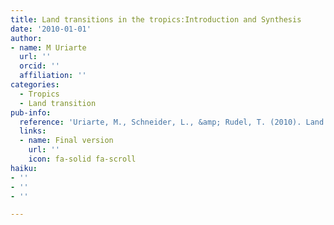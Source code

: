 ```yaml
---
title: Land transitions in the tropics:Introduction and Synthesis
date: '2010-01-01'
author:
- name: M Uriarte
  url: ''
  orcid: ''
  affiliation: ''
categories:
  - Tropics
  - Land transition
pub-info:
  reference: 'Uriarte, M., Schneider, L., &amp; Rudel, T. (2010). Land transitions in the tropics:Introduction and Synthesis. <em>Biotropica</em>, <em>42</em>(1), 1&ndash;2.'
  links:
  - name: Final version
    url: ''
    icon: fa-solid fa-scroll
haiku:
- ''
- ''
- ''

---
```

